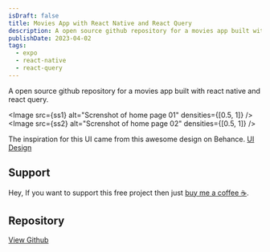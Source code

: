 ```yaml
---
isDraft: false
title: Movies App with React Native and React Query
description: A open source github repository for a movies app built with react native and react query.
publishDate: 2023-04-02
tags:
  - expo
  - react-native
  - react-query
---
```



A open source github repository for a movies app built with react native and react query.

<Image src={ss1} alt="Screnshot of home page 01" densities={[0.5, 1]} />
<Image src={ss2} alt="Screnshot of home page 02" densities={[0.5, 1]} />

The inspiration for this UI came from this awesome design on Behance. [UI Design](https://www.behance.net/gallery/158296131/Flex-Streaming-app)

<AdCard
  image="/images/ad-covers/siteassist-01.png"
  title="Add an AI Agent to Your Website in Minutes"
  description="SiteAssist lets you train an AI chatbot on your own docs, pages, and FAQs — and embed it with just one line of code.\n\nHelp your visitors get instant answers, 24/7."
  link="https://siteassist.io?ref=rohid.dev"
  linkText="Visit SiteAssist.io"
/>

## Support

Hey, If you want to support this free project then just [buy me a coffee ☕](https://buymeacoffee.com/rohid).

## Repository

[View Github](https://github.com/iam-rohid/flex-ui-react-native?ref=rohid.dev)
